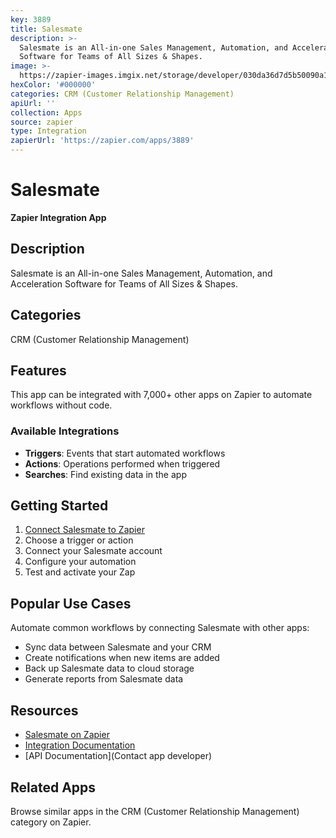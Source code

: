 ```yaml
---
key: 3889
title: Salesmate
description: >-
  Salesmate is an All-in-one Sales Management, Automation, and Acceleration
  Software for Teams of All Sizes & Shapes.
image: >-
  https://zapier-images.imgix.net/storage/developer/030da36d7d5b50090a16a61635c6f270.png?auto=format%2Ccompress&ixlib=python-3.0.0&q=50
hexColor: '#000000'
categories: CRM (Customer Relationship Management)
apiUrl: ''
collection: Apps
source: zapier
type: Integration
zapierUrl: 'https://zapier.com/apps/3889'
---
```

# Salesmate

**Zapier Integration App**

## Description

Salesmate is an All-in-one Sales Management, Automation, and Acceleration Software for Teams of All Sizes & Shapes.

## Categories

CRM (Customer Relationship Management)

## Features

This app can be integrated with 7,000+ other apps on Zapier to automate workflows without code.

### Available Integrations

- **Triggers**: Events that start automated workflows
- **Actions**: Operations performed when triggered
- **Searches**: Find existing data in the app

## Getting Started

1. [Connect Salesmate to Zapier](https://zapier.com/apps/3889)
2. Choose a trigger or action
3. Connect your Salesmate account
4. Configure your automation
5. Test and activate your Zap

## Popular Use Cases

Automate common workflows by connecting Salesmate with other apps:

- Sync data between Salesmate and your CRM
- Create notifications when new items are added
- Back up Salesmate data to cloud storage
- Generate reports from Salesmate data

## Resources

- [Salesmate on Zapier](https://zapier.com/apps/3889)
- [Integration Documentation](https://zapier.com/apps/3889/integrations)
- [API Documentation](Contact app developer)

## Related Apps

Browse similar apps in the CRM (Customer Relationship Management) category on Zapier.
